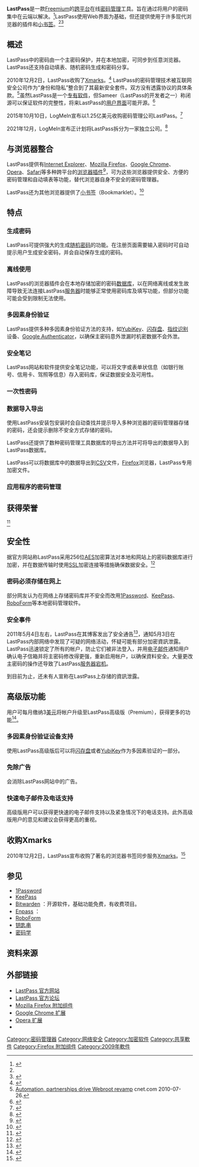 {{primarysources|time=2017-11-09T17:45:32+00:00}}
{{refimprove|time=2017-11-09T17:45:32+00:00}}
{{NoteTA|G1=IT}}
{{Infobox software
| title = 
| name = LastPass密码管理器
| logo = [[File:LastPass_logo_2016.svg|200px]]
| screenshot = <!-- [[File:|File:]] -->
| caption = 
| collapsible = 
| author = 
| developer = LastPass
| released = {{Start date|2008|8|22}}
| discontinued = 
| latest release version = 4.7.3 <small>[[Google_Chrome|Google Chrome]]<br />4.1.44 </small>[[Safari|Safari]]</small><br />4.7.1 <small>[[Firefox|Firefox]]<br />4.1.46 <small>[[Internet_Explorer|IE]]</small><br />4.1.44 <small>[[Opera|Opera]]<br />3.3.0 </small>[[Maxthon|Maxthon]]</small><br />4.1.14 <small>[[Mac_App_Store|Mac App Store]]</small><ref>{{cite web|title=Recent changes to LastPass|url=https://lastpass.com/upgrade.php?fromwebsite=1&releasenotes=1|accessdate=10 March 2014|archive-date=2020-12-07|archive-url=https://web.archive.org/web/20201207021524/https://lastpass.com/upgrade.php?fromwebsite=1&releasenotes=1|dead-url=no}}</ref>
| latest release date = {{release date and age|2017|8|30}}
| latest preview version = 
| latest preview date = <!-- {{Start date and age|YYYY|MM|DD}} -->
| programming language = 
| operating system = 
| platform = [[跨平台|跨平台]]（[[Windows|Windows]]、[[Linux|Linux]]、[[Mac|Mac]]、[[智能手机|智能手机]]等）
| size = 9.7MB
| language = 7种语言<ref>{{cite web|title=LastPass speaks 7 languages. Officially. Professionally.|url=https://lastpass.com/translation-read-more|accessdate=17 August 2020}}</ref>
| genre = [[密码管理器|密码管理器]]
| license = [[专有软件|专有软件]]
| website = {{URL|https://www.lastpass.com/}}
| engine = 
}}
'''LastPass'''是一款[[免费增值|Freemium]]的[[跨平台|跨平台]]在线[[密码管理|密码管理]]工具。旨在通过将用户的密码集中在云端以解决{{link-en|密码疲劳|Password fatigue}}。<ref name="features">{{cite web | url=https://lastpass.com/features_free.php | title=Features | publisher=LastPass | accessdate=27 April 2014 | archive-date=2018-03-31 | archive-url=https://web.archive.org/web/20180331092757/https://lastpass.com/features_free.php | dead-url=no }}</ref>LastPass使用Web界面为基础，但还提供使用于许多现代浏览器的插件和[[小书签|小书签]]。<ref name="features" /><ref>{{cite web | url=https://helpdesk.lastpass.com/features/bookmarklets/ | title=Bookmarklets | publisher=LastPass | accessdate=27 April 2014 | archive-date=2014-10-06 | archive-url=https://web.archive.org/web/20141006070725/https://helpdesk.lastpass.com/features/bookmarklets/ | dead-url=no }}</ref>

==概述==
LastPass中的密码由一个主密码保护，并在本地加密，可同步到任意浏览器。LastPass还支持自动填表、随机密码生成和密码分享。

2010年12月2日，LastPass收购了[[Xmarks|Xmarks]]。<ref>{{cite web|url=http://blog.lastpass.com/2010/12/lastpass-acquires-xmarks.html|title=LastPass Acquires Xmarks!|publisher=LastPass blog|date=2010-12-02|accessdate=2011-11-06|archive-date=2019-12-19|archive-url=https://web.archive.org/web/20191219220810/https://blog.lastpass.com/2010/12/lastpass-acquires-xmarks.html/|dead-url=no}}</ref> LastPass的密码管理技术被互联网安全公司{{link-en|Webroot|Webroot}}作为“身份和隐私”整合到了其最新安全套件。双方没有透露协议的具体条款。<ref>[http://download.cnet.com/8301-2007_4-20011731-12.html?tag=mncol;7n Automation, partnerships drive Webroot revamp] {{Wayback|url=http://download.cnet.com/8301-2007_4-20011731-12.html?tag=mncol;7n |date=20191018034007 }} cnet.com 2010-07-26.</ref>虽然LastPass是一个[[专有软件|专有软件]]，但Sameer（LastPass的开发者之一）称闭源可以保证软件的完整性，将来LastPass的[[用户界面|用户界面]]可能开源。<ref>{{Cite web |url=http://forums.lastpass.com/viewtopic.php?f=12&t=8 |title=Sameer's commentary on making lastpass open source |accessdate=2014-07-25 |archive-date=2018-11-10 |archive-url=https://web.archive.org/web/20181110040858/https://forums.lastpass.com/viewtopic.php?f=12&t=8 |dead-url=no }}</ref>

2015年10月10日，LogMeIn宣布以1.25亿美元收购密码管理公司LastPass。<ref>{{Cite web|url = http://www.cnbeta.com/articles/437133.htm|title = LogMeIn 1.25亿美元收购密码管理公司LastPass|accessdate = 2015-10-12|author = |date = |publisher = |archive-date = 2016-01-27|archive-url = https://web.archive.org/web/20160127091949/http://www.cnbeta.com/articles/437133.htm|dead-url = no}}</ref>

2021年12月，LogMeIn宣布正计划将LastPass拆分为一家独立公司。<ref>{{cite news |title=LastPass is going to become an independent company |url=https://www.theverge.com/2021/12/14/22833319/lastpass-independent-company-logmein |accessdate=2021-12-15 |publisher=theverge |date=2021-12-14 |archive-date=2022-02-09 |archive-url=https://web.archive.org/web/20220209101613/https://www.theverge.com/2021/12/14/22833319/lastpass-independent-company-logmein }}</ref>

==与浏览器整合==
LastPass提供有[[Internet_Explorer|Internet Explorer]]、[[Mozilla_Firefox|Mozilla Firefox]]、[[Google_Chrome|Google Chrome]]、[[Opera|Opera]]、[[Safari|Safari]]等多种跨平台的[[浏览器|浏览器]][[插件|插件]]<ref>{{Cite web |url=https://lastpass.com/misc_download.php |title=LastPass 下载 |accessdate=2011-11-06 |archive-date=2013-10-28 |archive-url=https://web.archive.org/web/20131028155031/https://lastpass.com/misc_download.php |dead-url=no }}</ref>，可为这些浏览器提供安全、方便的密码管理和自动填表等功能，替代浏览器自身不安全的密码管理器。

LastPass还为其他浏览器提供了[[小书签|小书签]]（Bookmarklet）。<ref>{{Cite web |url=http://helpdesk.lastpass.com/bookmarklets/ |title=Bookmarklets « LastPass User Manual |accessdate=2011-11-06 |archive-date=2020-08-11 |archive-url=https://web.archive.org/web/20200811224319/https://helpdesk.lastpass.com/bookmarklets/ |dead-url=no }}</ref>

==特点==
===生成密码===
LastPass可提供强大的生成[[随机|随机]][[密码|密码]]的功能。在注册页面需要输入密码时可自动提示用户生成安全密码，并会自动保存生成的密码。
===离线使用===
LastPass的浏览器插件会在本地存储加密的密码[[数据库|数据库]]，以在网络离线或发生故障导致无法连接LastPass[[服务器|服务器]]时能够正常使用密码库及填写功能，但部分功能可能会受到限制无法使用。
===多因素身份验证===
LastPass提供多种多因素身份验证方法的支持，如[[YubiKey|YubiKey]]、[[闪存盘|闪存盘]]、[[指纹识别|指纹识别]]设备、[[Google_Authenticator|Google Authenticator]]，以确保主密码意外泄漏时机密数据不会外泄。
===安全笔记===
LastPass网站和软件提供安全笔记功能，可以将文字或表单状信息（如银行账号、信用卡、驾照等信息）存入密码库，保证数据安全及可用性。
===一次性密码===
===数据导入导出===
使用LastPass安装包安装时会自动查找并提示导入多种浏览器的密码管理器存储的密码，还会提示删除不安全方式存储的密码。

LastPass还提供了数种密码管理工具数据库的导出方法并可将导出的数据导入到LastPass数据库。

LastPass可以将数据库中的数据导出到[[CSV|CSV]]文件，[[Firefox|Firefox]]浏览器，LastPass专用加密文件。
===应用程序的密码管理===

==获得荣誉==
<ref>{{Cite web |url=https://lastpass.com/whylastpass_reviews.php |title=LastPass 评论 |accessdate=2011-11-06 |archive-date=2018-08-17 |archive-url=https://web.archive.org/web/20180817041440/https://lastpass.com/whylastpass_reviews.php |dead-url=no }}</ref>
==安全性==
据官方网站称LastPass采用256位[[AES|AES]]加密算法对本地和网站上的密码数据库进行加密，并在数据传输时使用[[SSL|SSL]]加密连接等措施确保数据安全。<ref>{{Cite web |url=https://lastpass.com/whylastpass_technology.php |title=LastPass 技术 |accessdate=2011-11-06 |archive-date=2018-08-17 |archive-url=https://web.archive.org/web/20180817034217/https://lastpass.com/whylastpass_technology.php |dead-url=no }}</ref>
=== 密码必须存储在网上 ===
部分网友认为在网络上存储密码库并不安全而改用[[1Password|1Password]]、[[KeePass|KeePass]]、[[RoboForm|RoboForm]]等本地密码管理软件。

===安全事件===
2011年5月4日左右，LastPass在其博客发出了安全通告<ref>{{Cite web |url=http://blog.lastpass.com/2011/05/lastpass-security-notification.html |title=LastPass Security Notification |accessdate=2011-11-06 |archive-date=2012-05-19 |archive-url=https://www.webcitation.org/67mZrtZW7?url=http://blog.lastpass.com/2011/05/lastpass-security-notification.html |dead-url=no }}</ref>，通知5月3日在LastPass内部网络中发现了可疑的网络活动，怀疑可能有部分加密資訊泄露。LastPass迅速锁定了所有的帐户，防止它们被非法登入，并用[[电子邮件|电子邮件]]通知用户确认电子信箱并将主密码修改得更强，重新启用帐户，以确保資料安全。大量更改主密码的操作还导致了LastPass[[服务器|服务器]][[宕机|宕机]]。

到目前为止，还未有人宣称在LastPass上存储的資訊泄露。

==高级版功能==
用户可每月缴纳3[[美元|美元]]将帐户升级至LastPass高级版（Premium），获得更多的功能<ref>{{Cite web |url=https://lastpass.com/features_joinpremium.php |title=LastPass 升级到高级版 |accessdate=2011-11-06 |archive-date=2013-04-24 |archive-url=https://web.archive.org/web/20130424025409/https://lastpass.com/features_joinpremium.php |dead-url=no }}</ref>。
=== 多因素身份验证设备支持 ===
使用LastPass高级版后可以将[[闪存盘|闪存盘]]或者[[YubiKey|YubiKey]]作为多因素验证的一部分。
=== 免除广告 ===
会消除LastPass网站中的广告。
=== 快速电子邮件及电话支持 ===
高级版用户可以获得更快速的电子邮件支持以及紧急情况下的电话支持。此外高级版用户的意见和建议会获得更高的重视。

==收购Xmarks==
2010年12月2日，LastPass宣布收购了著名的浏览器书签同步服务[[Xmarks|Xmarks]]。<ref>{{Cite web |url=http://blog.lastpass.com/2010/12/lastpass-acquires-xmarks.html |title=LastPass Acquires Xmarks! |accessdate=2011-11-06 |archive-date=2019-12-19 |archive-url=https://web.archive.org/web/20191219220810/https://blog.lastpass.com/2010/12/lastpass-acquires-xmarks.html/ |dead-url=no }}</ref>
==参见==
* [[1Password|1Password]]
* [[KeePass|KeePass]]
* [https://bitwarden.com/ Bitwarden] {{Wayback|url=https://bitwarden.com/ |date=20200519095354 }}：开源软件，基础功能免费，有收费项目。
* [https://www.enpass.io/ Enpass] {{Wayback|url=https://www.enpass.io/ |date=20210201180910 }}：
* [[RoboForm|RoboForm]]
* [[钥匙串_(OS_X)|钥匙串]]
* [[密码学|密码学]]

==资料来源==
{{reflist|2}}

==外部链接==
* [https://lastpass.com/ LastPass 官方网站] {{Wayback|url=https://lastpass.com/ |date=20110706001903 }}
* [http://forums.lastpass.com/ LastPass 官方论坛] {{Wayback|url=http://forums.lastpass.com/ |date=20200906201222 }}{{en}}
* [https://addons.mozilla.org/firefox/addon/lastpass-password-manager/ Mozilla Firefox 附加组件] {{Wayback|url=https://addons.mozilla.org/firefox/addon/lastpass-password-manager/ |date=20191018034013 }}
* [https://chrome.google.com/webstore/detail/hdokiejnpimakedhajhdlcegeplioahd Google Chrome 扩展] {{Wayback|url=https://chrome.google.com/webstore/detail/hdokiejnpimakedhajhdlcegeplioahd |date=20121002222748 }}
* [https://addons.opera.com/addons/extensions/details/lastpass/ Opera 扩展] {{Wayback|url=https://addons.opera.com/addons/extensions/details/lastpass/ |date=20191018034013 }}
* {{cite web |url=http://www.appinn.com/lastpass/ |title=LastPass – 浏览器的密码管理器 |work=小众软件 |accessdate=2012-05-07 |archive-date=2021-01-26 |archive-url=https://web.archive.org/web/20210126105905/http://www.appinn.com/lastpass/ |dead-url=no }}

[[Category:密码管理器|Category:密码管理器]]
[[Category:网络安全|Category:网络安全]]
[[Category:加密软件|Category:加密软件]]
[[Category:共享軟件|Category:共享軟件]]
[[Category:Firefox_附加组件|Category:Firefox 附加组件]]
[[Category:2009年軟件|Category:2009年軟件]]